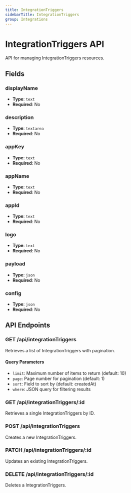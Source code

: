 ```yaml
---
title: IntegrationTriggers
sidebarTitle: IntegrationTriggers
group: Integrations
---
```


# IntegrationTriggers API

API for managing IntegrationTriggers resources.

## Fields

### displayName

- **Type**: `text`
- **Required**: No

### description

- **Type**: `textarea`
- **Required**: No

### appKey

- **Type**: `text`
- **Required**: No

### appName

- **Type**: `text`
- **Required**: No

### appId

- **Type**: `text`
- **Required**: No

### logo

- **Type**: `text`
- **Required**: No

### payload

- **Type**: `json`
- **Required**: No

### config

- **Type**: `json`
- **Required**: No

## API Endpoints

### GET /api/integrationTriggers

Retrieves a list of IntegrationTriggers with pagination.

#### Query Parameters

- `limit`: Maximum number of items to return (default: 10)
- `page`: Page number for pagination (default: 1)
- `sort`: Field to sort by (default: createdAt)
- `where`: JSON query for filtering results

### GET /api/integrationTriggers/:id

Retrieves a single IntegrationTriggers by ID.

### POST /api/integrationTriggers

Creates a new IntegrationTriggers.

### PATCH /api/integrationTriggers/:id

Updates an existing IntegrationTriggers.

### DELETE /api/integrationTriggers/:id

Deletes a IntegrationTriggers.
